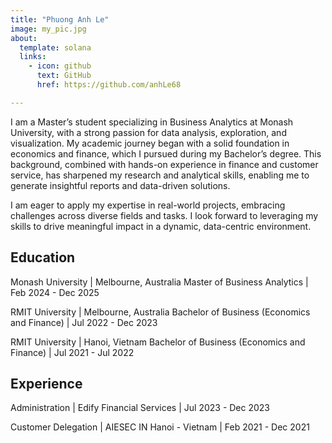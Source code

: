 ```yaml
---
title: "Phuong Anh Le"
image: my_pic.jpg
about:
  template: solana
  links:
    - icon: github
      text: GitHub
      href: https://github.com/anhLe68

---
```


I am a Master’s student specializing in Business Analytics at Monash University, with a strong passion for data analysis, exploration, and visualization. My academic journey began with a solid foundation in economics and finance, which I pursued during my Bachelor’s degree. This background, combined with hands-on experience in finance and customer service, has sharpened my research and analytical skills, enabling me to generate insightful reports and data-driven solutions.

I am eager to apply my expertise in real-world projects, embracing challenges across diverse fields and tasks. I look forward to leveraging my skills to drive meaningful impact in a dynamic, data-centric environment.

## Education

Monash University | Melbourne, Australia
Master of Business Analytics | Feb 2024 - Dec 2025

RMIT University | Melbourne, Australia
Bachelor of Business (Economics and Finance) | Jul 2022 - Dec 2023

RMIT University | Hanoi, Vietnam
Bachelor of Business (Economics and Finance) | Jul 2021 - Jul 2022

## Experience

Administration | Edify Financial Services | Jul 2023 - Dec 2023

Customer Delegation | AIESEC IN Hanoi - Vietnam | Feb 2021 - Dec 2021
